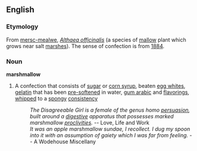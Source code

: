 ==English==

===Etymology===
From {{OE.}} [[mersc-mealwe]], ''[[w:Althaea officinalis|Althaea officinalis]]'' (a species of [[mallow]] plant which grows near salt [[marsh]]es). The sense of confection is from [[w:1884|1884]].


===Noun===
'''marshmallow''' {{wikipedia}}
#A confection that consists of [[sugar]] or [[corn syrup]], beaten [[egg white]]s, [[gelatin]] that has been [[pre-soften]]ed in water, [[gum arabic]] and [[flavoring]]s, [[whip]]ped to a [[spongy]] [[consistency]]
#: ''The Disagreeable Girl is a female of the genus homo [[persuasion]], built around a [[digestive]] apparatus that possesses marked marshmallow [[proclivity|proclivities]].'' -- Love, Life and Work
#: ''It was an apple marshmallow sundae, I recollect. I dug my spoon into it with an assumption of gaiety which I was far from feeling.'' -- A Wodehouse Miscellany